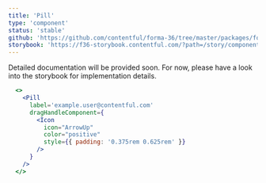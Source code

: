 ```yaml
---
title: 'Pill'
type: 'component'
status: 'stable'
github: 'https://github.com/contentful/forma-36/tree/master/packages/forma-36-react-components/src/components/Pill'
storybook: 'https://f36-storybook.contentful.com/?path=/story/components-pill--default'
---
```

Detailed documentation will be provided soon. For now, please have a look into the storybook for implementation details.

```jsx
  <>
    <Pill
      label='example.user@contentful.com'
      dragHandleComponent={
        <Icon
          icon="ArrowUp"
          color="positive"
          style={{ padding: '0.375rem 0.625rem' }}
        />
      }
    />
  </>
```